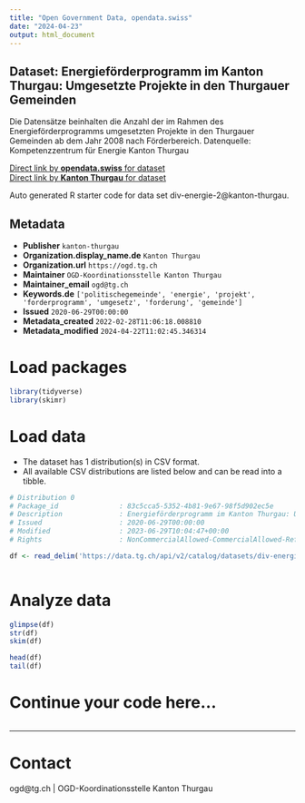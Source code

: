 ```yaml
---
title: "Open Government Data, opendata.swiss"
date: "2024-04-23"
output: html_document
---
```


## Dataset: Energieförderprogramm im Kanton Thurgau: Umgesetzte Projekte in den Thurgauer Gemeinden

Die Datensätze beinhalten die Anzahl der im Rahmen des Energieförderprogramms umgesetzten Projekte in den Thurgauer Gemeinden ab dem Jahr 2008 nach Förderbereich. Datenquelle: Kompetenzzentrum für Energie Kanton Thurgau

[Direct link by **opendata.swiss** for dataset](https://opendata.swiss/de/dataset/energieforderprogramm-im-kanton-thurgau-umgesetzte-projekte-in-den-thurgauer-gemeinden)<br>
[Direct link by **Kanton Thurgau** for dataset](https://data.tg.ch/explore/dataset/div-energie-2/)

Auto generated R starter code for data set div-energie-2@kanton-thurgau.

## Metadata

- **Publisher** `kanton-thurgau`
- **Organization.display_name.de** `Kanton Thurgau`
- **Organization.url** `https://ogd.tg.ch`
- **Maintainer** `OGD-Koordinationsstelle Kanton Thurgau`
- **Maintainer_email** `ogd@tg.ch`
- **Keywords.de** `['politischegemeinde', 'energie', 'projekt', 'forderprogramm', 'umgesetz', 'forderung', 'gemeinde']`
- **Issued** `2020-06-29T00:00:00`
- **Metadata_created** `2022-02-28T11:06:18.008810`
- **Metadata_modified** `2024-04-22T11:02:45.346314`


# Load packages

```r

library(tidyverse)
library(skimr)

```

# Load data

-   The dataset has 1 distribution(s) in CSV format.
-   All available CSV distributions are listed below and can be read into a tibble.

```r

# Distribution 0
# Package_id               : 83c5cca5-5352-4b81-9e67-98f5d902ec5e
# Description              : Energieförderprogramm im Kanton Thurgau: Umgesetzte Projekte in den Thurgauer Gemeinden (csv)
# Issued                   : 2020-06-29T00:00:00
# Modified                 : 2023-06-29T10:04:47+00:00
# Rights                   : NonCommercialAllowed-CommercialAllowed-ReferenceRequired

df <- read_delim('https://data.tg.ch/api/v2/catalog/datasets/div-energie-2/exports/csv')



```

# Analyze data

```r

glimpse(df)
str(df)
skim(df)

head(df)
tail(df)

```

# Continue your code here...

```r

```

------------------------------------------------------------------------

# Contact

ogd@tg.ch | OGD-Koordinationsstelle Kanton Thurgau
